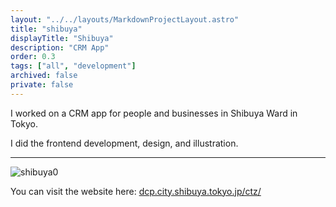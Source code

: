 ```yaml
---
layout: "../../layouts/MarkdownProjectLayout.astro"
title: "shibuya"
displayTitle: "Shibuya"
description: "CRM App"
order: 0.3
tags: ["all", "development"]
archived: false
private: false
---
```


I worked on a CRM app for people and businesses in Shibuya Ward in Tokyo.

I did the frontend development, design, and illustration.

---


<section>
  <Image src={shibuya0} alt="shibuya0" />
  <p>
    You can visit the website here:
    <a
      href="https://dcp.city.shibuya.tokyo.jp/ctz/s/shibuya-myportal-introduction"
      class="underline"
    >
      dcp.city.shibuya.tokyo.jp/ctz/
    </a>
  </p>
</section>
